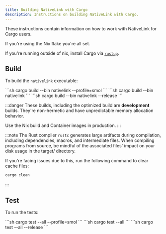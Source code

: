```yaml
---
title: Building NativeLink with Cargo
description: Instructions on building NativeLink with Cargo.
---
```


These instructions contain information on how to work with NativeLink for Cargo
users.

If you're using the Nix flake you're all set.

If you're running outside of nix, install Cargo via [`rustup`](https://www.rust-lang.org/tools/install).

## Build

To build the `nativelink` executable:


<Tabs syncKey="optimization">
  <TabItem label="Fast Build">
    ```sh
    cargo build --bin nativelink --profile=smol
    ```
  </TabItem>
  <TabItem label="Development Build">
    ```sh
    cargo build --bin nativelink
    ```
  </TabItem>
  <TabItem label="Optimized Build">
    ```sh
    cargo build --bin nativelink --release
    ```
  </TabItem>
</Tabs>

:::danger
These builds, including the optimized build are **development** builds. They're
non-hermetic and have unpredictable memory allocation behavior.

Use the Nix build and Container images in production.
:::

:::note
The Rust compiler `rustc` generates large artifacts during compilation,
including dependencies, macros, and intermediate files. When compiling programs
from source, be mindful of the associated files' impact on your disk usage in
the target/ directory.

If you're facing issues due to this, run the following command to clear cache
files:

```sh
cargo clean
```
:::

## Test

To run the tests:

<Tabs syncKey="optimization">
  <TabItem label="Fast Build">
    ```sh
    cargo test --all --profile=smol
    ```
  </TabItem>
  <TabItem label="Development Build">
    ```sh
    cargo test --all
    ```
  </TabItem>
  <TabItem label="Optimized Build">
    ```sh
    cargo test --all --release
    ```
  </TabItem>
</Tabs>
